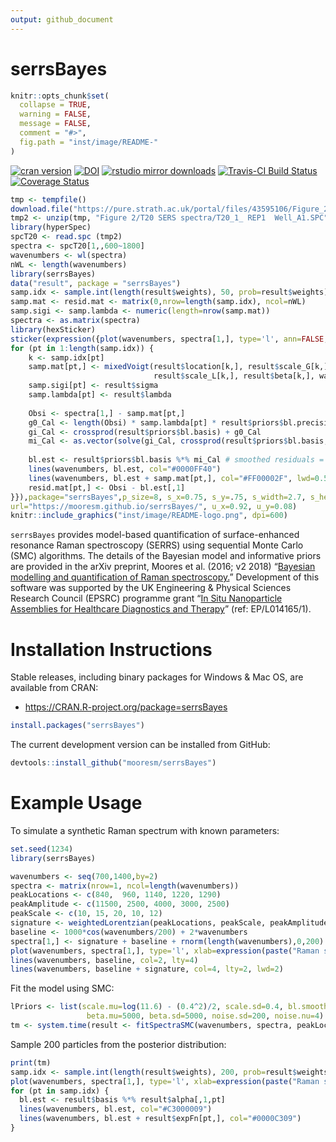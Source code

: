 ```yaml
---
output: github_document
---
```


# serrsBayes

<!-- README.md is generated from README.Rmd. Please edit that file -->

```r
knitr::opts_chunk$set(
  collapse = TRUE,
  warning = FALSE,
  message = FALSE,
  comment = "#>",
  fig.path = "inst/image/README-"
)
```

[![cran version](https://www.r-pkg.org/badges/version/serrsBayes)](https://cran.r-project.org/package=serrsBayes)
[![DOI](https://zenodo.org/badge/121410558.svg)](https://zenodo.org/badge/latestdoi/121410558)
[![rstudio mirror downloads](https://cranlogs.r-pkg.org/badges/grand-total/serrsBayes)](https://github.com/r-hub/cranlogs.app)
[![Travis-CI Build Status](https://travis-ci.org/mooresm/serrsBayes.svg?branch=master)](https://travis-ci.org/mooresm/serrsBayes)
[![Coverage Status](https://img.shields.io/codecov/c/github/mooresm/serrsBayes/master.svg)](https://codecov.io/github/mooresm/serrsBayes?branch=master)

```r
tmp <- tempfile()
download.file("https://pure.strath.ac.uk/portal/files/43595106/Figure_2.zip", tmp)
tmp2 <- unzip(tmp, "Figure 2/T20 SERS spectra/T20_1_ REP1  Well_A1.SPC")
library(hyperSpec)
spcT20 <- read.spc (tmp2)
spectra <- spcT20[1,,600~1800]
wavenumbers <- wl(spectra)
nWL <- length(wavenumbers)
library(serrsBayes)
data("result", package = "serrsBayes")
samp.idx <- sample.int(length(result$weights), 50, prob=result$weights)
samp.mat <- resid.mat <- matrix(0,nrow=length(samp.idx), ncol=nWL)
samp.sigi <- samp.lambda <- numeric(length=nrow(samp.mat))
spectra <- as.matrix(spectra)
library(hexSticker)
sticker(expression({plot(wavenumbers, spectra[1,], type='l', ann=FALSE, xaxt='n', yaxt='n', bty='n', lwd=2, col="#000000C0", xlim=c(1100,1800))
for (pt in 1:length(samp.idx)) {
    k <- samp.idx[pt]
    samp.mat[pt,] <- mixedVoigt(result$location[k,], result$scale_G[k,],
                                result$scale_L[k,], result$beta[k,], wavenumbers)
    samp.sigi[pt] <- result$sigma
    samp.lambda[pt] <- result$lambda
    
    Obsi <- spectra[1,] - samp.mat[pt,]
    g0_Cal <- length(Obsi) * samp.lambda[pt] * result$priors$bl.precision
    gi_Cal <- crossprod(result$priors$bl.basis) + g0_Cal
    mi_Cal <- as.vector(solve(gi_Cal, crossprod(result$priors$bl.basis, Obsi)))
    
    bl.est <- result$priors$bl.basis %*% mi_Cal # smoothed residuals = estimated basline
    lines(wavenumbers, bl.est, col="#0000FF40")
    lines(wavenumbers, bl.est + samp.mat[pt,], col="#FF00002F", lwd=0.5)
    resid.mat[pt,] <- Obsi - bl.est[,1]
}}),package="serrsBayes",p_size=8, s_x=0.75, s_y=.75, s_width=2.7, s_height=2.5, p_color = 2, h_color = "#0000FFC0", h_fill ="#FFFFFFFF", filename = "inst/image/README-logo.png", p_y=0.7,
url="https://mooresm.github.io/serrsBayes/", u_x=0.92, u_y=0.08)
knitr::include_graphics("inst/image/README-logo.png", dpi=600)
```

`serrsBayes` provides model-based quantification of surface-enhanced resonance Raman spectroscopy (SERRS) using sequential Monte Carlo (SMC) algorithms. The details of the Bayesian model and informative priors are provided in the arXiv preprint, Moores et al. (2016; v2 2018) "[Bayesian modelling and quantification of Raman spectroscopy.](https://arxiv.org/abs/1604.07299)" Development of this software was supported by the UK 
Engineering & Physical Sciences Research Council (EPSRC) programme grant "[In Situ Nanoparticle Assemblies for Healthcare Diagnostics and Therapy](https://gtr.ukri.org/projects?ref=EP%2FL014165%2F1)" (ref: EP/L014165/1).

# Installation Instructions

Stable releases, including binary packages for Windows & Mac OS, are available from CRAN:

* <https://CRAN.R-project.org/package=serrsBayes>

```r
install.packages("serrsBayes")
```

The current development version can be installed from GitHub:
```r
devtools::install_github("mooresm/serrsBayes")
```

# Example Usage

To simulate a synthetic Raman spectrum with known parameters:

```r
set.seed(1234)
library(serrsBayes)

wavenumbers <- seq(700,1400,by=2)
spectra <- matrix(nrow=1, ncol=length(wavenumbers))
peakLocations <- c(840,  960, 1140, 1220, 1290)
peakAmplitude <- c(11500, 2500, 4000, 3000, 2500)
peakScale <- c(10, 15, 20, 10, 12)
signature <- weightedLorentzian(peakLocations, peakScale, peakAmplitude, wavenumbers)
baseline <- 1000*cos(wavenumbers/200) + 2*wavenumbers
spectra[1,] <- signature + baseline + rnorm(length(wavenumbers),0,200)
plot(wavenumbers, spectra[1,], type='l', xlab=expression(paste("Raman shift (cm"^{-1}, ")")), ylab="Intensity (a.u.)")
lines(wavenumbers, baseline, col=2, lty=4)
lines(wavenumbers, baseline + signature, col=4, lty=2, lwd=2)
```

Fit the model using SMC:

```r
lPriors <- list(scale.mu=log(11.6) - (0.4^2)/2, scale.sd=0.4, bl.smooth=10^11, bl.knots=50,
                 beta.mu=5000, beta.sd=5000, noise.sd=200, noise.nu=4)
tm <- system.time(result <- fitSpectraSMC(wavenumbers, spectra, peakLocations, lPriors))
```

Sample 200 particles from the posterior distribution:

```r
print(tm)
samp.idx <- sample.int(length(result$weights), 200, prob=result$weights)
plot(wavenumbers, spectra[1,], type='l', xlab=expression(paste("Raman shift (cm"^{-1}, ")")), ylab="Intensity (a.u.)")
for (pt in samp.idx) {
  bl.est <- result$basis %*% result$alpha[,1,pt]
  lines(wavenumbers, bl.est, col="#C3000009")
  lines(wavenumbers, bl.est + result$expFn[pt,], col="#0000C309")
}
```
